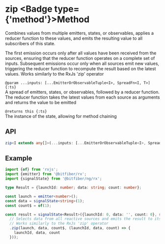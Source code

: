 
# zip <Badge type={'method'}>Method</Badge>

Combines values from multiple emitters, states, or observables, applies a reducer function to
these values, and emits the resulting value to all subscribers of this state.

The first emission occurs only after all values have been received from the sources, ensuring that
the reducer function operates on a complete set of inputs. Subsequent emissions occur only when all
sources emit new values, triggering the reducer function to recompute the result based on
the latest values. Works similarly to the RxJs 'zip' operator

`@param ...inputs: [...EmitterOrObservableTuple<I>, SpreadFn<I, T>] {:ts}`  
A spread of emitters, states, or observables, followed by a reducer function. The reducer function
takes the latest values from each source as arguments and returns the value to be emitted

`@returns this {:ts}`  
The instance of the state, allowing for method chaining

## API

```ts copy
zip<I extends any[]>(...inputs: [...EmitterOrObservableTuple<I>, SpreadFn<I, T>]): this;
```

## Example

```ts copy
import {of} from 'rxjs';
import {emitter} from '@bitfiber/rx';
import {signalState} from '@bitfiber/ng/rx';

type Result = {launchId: number; data: string; count: number};

const launch = emitter<number>();
const data = signalState<string>(1);
const count$ = of(1);

const result = signalState<Result>({launchId: 0, data: '', count: 0}, s => s
  // Selects data from all reactive sources and emits the result to its subscribers.
  // Works similarly to the RxJs 'zip' operator
  .zip(launch, data, count$, (launchId, data, count) => {
    launchId, data, count
  }));
```
